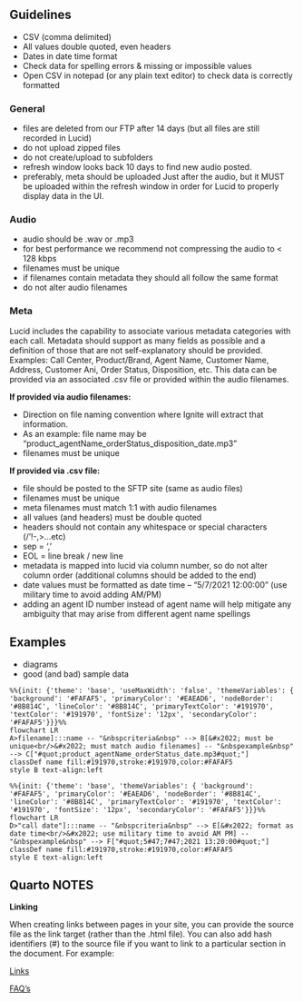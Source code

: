 

## Guidelines

-	CSV (comma delimited)
-	All values double quoted, even headers
-	Dates in date time format
-	Check data for spelling errors & missing or impossible values
-	Open CSV in notepad (or any plain text editor) to check data is correctly formatted


### General

-	files are deleted from our FTP after 14 days (but all files are still recorded in Lucid)
-	do not upload zipped files
-	do not create/upload to subfolders
-	refresh window looks back 10 days to find new audio posted.
-	preferably, meta should be uploaded Just after the audio, but it MUST be uploaded within the refresh window in order for Lucid to properly display data in the UI.

### Audio

-	audio should be .wav or .mp3
-	for best performance we recommend not compressing the audio to < 128 kbps
-	filenames must be unique
-	if filenames contain metadata they should all follow the same format
-	do not alter audio filenames

### Meta

Lucid includes the capability to associate various metadata categories with each call. 
Metadata should support as many fields as possible and a definition of those that are not self-explanatory should be provided.
Examples: Call Center, Product/Brand, Agent Name, Customer Name, Address, Customer Ani, Order Status, Disposition, etc.
This data can be provided via an associated .csv file or provided within the audio filenames.  

**If provided via audio filenames:**

- Direction on file naming convention where Ignite will extract that information.
- As an example:  file name may be "product_agentName_orderStatus_disposition_date.mp3"
- filenames must be unique

**If provided via .csv file:**

- file should be posted to the SFTP site (same as audio files)
- filenames must be unique
- meta filenames must match 1:1 with audio filenames
- all values (and headers) must be double quoted
- headers should not contain any whitespace or special characters (/'!-,>...etc)
- sep = ','
- EOL = line break / new line
- metadata is mapped into lucid via column number, so do not alter column order (additional columns should be added to the end) 
- date values must be formatted as date time – “5/7/2021 12:00:00” (use military time to avoid adding AM/PM)
- adding an agent ID number instead of agent name will help mitigate any ambiguity that may arise from different agent name spellings




## Examples

- diagrams
- good (and bad) sample data


```mermaid
%%{init: {'theme': 'base', 'useMaxWidth': 'false', 'themeVariables': { 'background': '#FAFAF5', 'primaryColor': '#EAEAD6', 'nodeBorder': '#8B814C', 'lineColor': '#8B814C', 'primaryTextColor': '#191970', 'textColor': '#191970', 'fontSize': '12px', 'secondaryColor': '#FAFAF5'}}}%%
flowchart LR
A>filename]:::name -- "&nbspcriteria&nbsp" --> B[&#x2022; must be unique<br/>&#x2022; must match audio filenames] -- "&nbspexample&nbsp" --> C["#quot;product_agentName_orderStatus_date.mp3#quot;"]
classDef name fill:#191970,stroke:#191970,color:#FAFAF5
style B text-align:left
```


```mermaid
%%{init: {'theme': 'base', 'themeVariables': { 'background': '#FAFAF5', 'primaryColor': '#EAEAD6', 'nodeBorder': '#8B814C', 'lineColor': '#8B814C', 'primaryTextColor': '#191970', 'textColor': '#191970', 'fontSize': '12px', 'secondaryColor': '#FAFAF5'}}}%%
flowchart LR
D>"call date"]:::name -- "&nbspcriteria&nbsp" --> E[&#x2022; format as date time<br/>&#x2022; use military time to avoid AM PM] -- "&nbspexample&nbsp" --> F["#quot;5#47;7#47;2021 13:20:00#quot;"]
classDef name fill:#191970,stroke:#191970,color:#FAFAF5
style E text-align:left
```


## Quarto NOTES

**Linking**

When creating links between pages in your site, you can provide the source file as the link target (rather than the .html file). You can also add hash identifiers (#) to the source file if you want to link to a particular section in the document. For example:

[Links](Links.qmd)

[FAQ's](FAQs.qmd#section)
